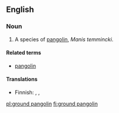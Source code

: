 {{wikipedia|pangolin}}
==English==

===Noun===
{{en-noun|head=[[ground]] [[pangolin]]}}

# A species of [[pangolin]], ''Manis temmincki''.

====Related terms====
* [[pangolin]]

====Translations====
{{trans-top|species of pangolin}}
* Finnish: {{t-|fi|temminckinmuurahaiskäpy}}, {{t-|fi|kapinmuurahaiskäpy}}, {{t-|fi|aromuurahaiskäpy}}
{{trans-mid}}
{{trans-bottom}}

[[pl:ground pangolin]]
[[fi:ground pangolin]]